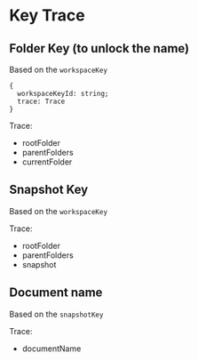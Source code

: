 # Key Trace

## Folder Key (to unlock the name)

Based on the `workspaceKey`

```
{
  workspaceKeyId: string;
  trace: Trace
}
```

Trace:

- rootFolder
- parentFolders
- currentFolder

## Snapshot Key

Based on the `workspaceKey`

Trace:

- rootFolder
- parentFolders
- snapshot

## Document name

Based on the `snapshotKey`

Trace:

- documentName
